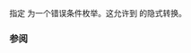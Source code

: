 {{cpp/title|is_error_condition_enum{{small|&lt;std::errc&gt;}}}}
{{cpp/error/errc/navbar}}
{{ddcl|header=system_error|since=c++11|
template&lt;&gt;
struct is_error_condition_enum&lt;std::errc&gt; : std::true_type;
}}

指定 {{lc|std::errc}} 为一个错误条件枚举。这允许到 {{lc|std::error_condition}} 的隐式转换。

{{cpp/types/integral_constant/inherit2 |{{c|true}}|bool}}

===参阅===
{{dsc begin}}
{{dsc inc|cpp/error/error condition/dsc is_error_condition_enum}}
{{dsc end}}

{{langlinks|en|ja|ru}}